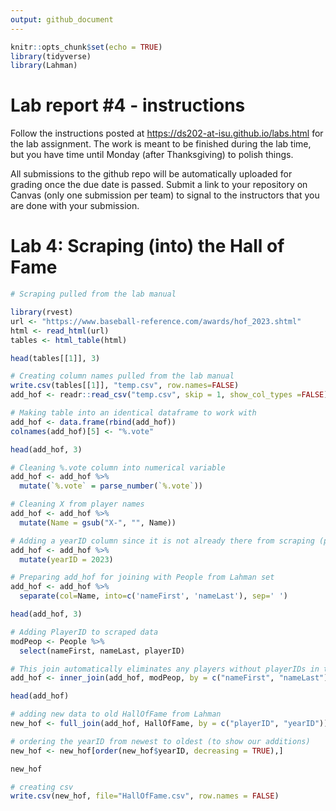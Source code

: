 ```yaml
---
output: github_document
---
```


<!-- README.md is generated from README.Rmd. Please edit the README.Rmd file -->

```r
knitr::opts_chunk$set(echo = TRUE)
library(tidyverse)
library(Lahman)
```

# Lab report #4 - instructions

Follow the instructions posted at <https://ds202-at-isu.github.io/labs.html> for the lab assignment. The work is meant to be finished during the lab time, but you have time until Monday (after Thanksgiving) to polish things.

All submissions to the github repo will be automatically uploaded for grading once the due date is passed. Submit a link to your repository on Canvas (only one submission per team) to signal to the instructors that you are done with your submission.

# Lab 4: Scraping (into) the Hall of Fame

```r
# Scraping pulled from the lab manual

library(rvest)
url <- "https://www.baseball-reference.com/awards/hof_2023.shtml"
html <- read_html(url)
tables <- html_table(html)

head(tables[[1]], 3)
```
```r
# Creating column names pulled from the lab manual
write.csv(tables[[1]], "temp.csv", row.names=FALSE)
add_hof <- readr::read_csv("temp.csv", skip = 1, show_col_types =FALSE)

# Making table into an identical dataframe to work with
add_hof <- data.frame(rbind(add_hof))
colnames(add_hof)[5] <- "%.vote"

head(add_hof, 3)


```


```r
# Cleaning %.vote column into numerical variable 
add_hof <- add_hof %>% 
  mutate(`%.vote` = parse_number(`%.vote`))

# Cleaning X from player names
add_hof <- add_hof %>% 
  mutate(Name = gsub("X-", "", Name))

# Adding a yearID column since it is not already there from scraping (prepping for eventual join)
add_hof <- add_hof %>% 
  mutate(yearID = 2023)


```




```r
# Preparing add_hof for joining with People from Lahman set
add_hof <- add_hof %>% 
  separate(col=Name, into=c('nameFirst', 'nameLast'), sep=' ') 

head(add_hof, 3)
```

```r
# Adding PlayerID to scraped data
modPeop <- People %>% 
  select(nameFirst, nameLast, playerID)

# This join automatically eliminates any players without playerIDs in the Lahman database (removing 4 players)
add_hof <- inner_join(add_hof, modPeop, by = c("nameFirst", "nameLast"))

head(add_hof)
```

```r
# adding new data to old HallOfFame from Lahman
new_hof <- full_join(add_hof, HallOfFame, by = c("playerID", "yearID"))

# ordering the yearID from newest to oldest (to show our additions)
new_hof <- new_hof[order(new_hof$yearID, decreasing = TRUE),]

new_hof

# creating csv
write.csv(new_hof, file="HallOfFame.csv", row.names = FALSE)

```






